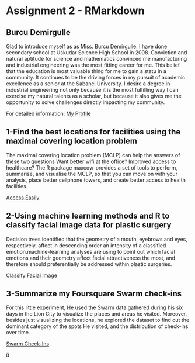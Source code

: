 # Assignment 2 - RMarkdown
## Burcu Demirgulle

Glad to introduce myself as as Miss. Burcu Demirgulle. I have done secondary school at Uskudar Science High School in 2008. Conviction and natural aptitude for science and mathematics convinced me manufacturing and industrial engineering was the most fitting career for me. This belief that the education is most valuable thing for me to gain a statu in a community. It continues to be the driving forces in my pursuit of academic excellence as a senior at the Sabanci University. I desire a degree in industrial engineering not only because it is the most fulfilling way I can exercise my natural talents as a scholar, but because it also gives me the opportunity to solve challenges directly impacting my community.

For detailed information: [My Profile](https://www.linkedin.com/in/burcudemirgulle/)

## 1-Find the best locations for facilities using the maximal covering location problem

The maximal covering location problem (MCLP) can help the answers of these two questions Want better wifi at the office? Improved access to healthcare?
The R package maxcovr provides a set of tools to perform, summarise, and visualise the MCLP, so that you can move on with your analysis, place better cellphone towers, and create better access to health facilities.

[Access Easily](https://www.youtube.com/watch?v=sA8ItKmdwjM)

## 2-Using machine learning methods and R to classify facial image data for plastic surgery
Decision trees identified that the geometry of a mouth, eyebrows and eyes, respectively, affect in descending order an intensity of a classified emotion.machine-learning analyses are using to point out which facial emotions and their geometry affect facial attractiveness the most, and therefore should preferentially be addressed within plastic surgeries.

[Classify Facial Image](https://www.youtube.com/watch?v=In72BgAXtKE)

## 3-Summarize my Foursquare Swarm check-ins

For this little experiment, He used the Swarm data gathered during his six days in the Lion City to visualize the places and areas he visited. Moreover, besides just visualizing the locations, he explored the dataset to find out the dominant category of the spots He visited, and the distribution of check-ins over time.

[Swarm Check-Ins](https://towardsdatascience.com/using-python-and-r-to-visualize-and-summarize-my-foursquares-swarm-check-ins-20805f92faee)


ü
```r
```